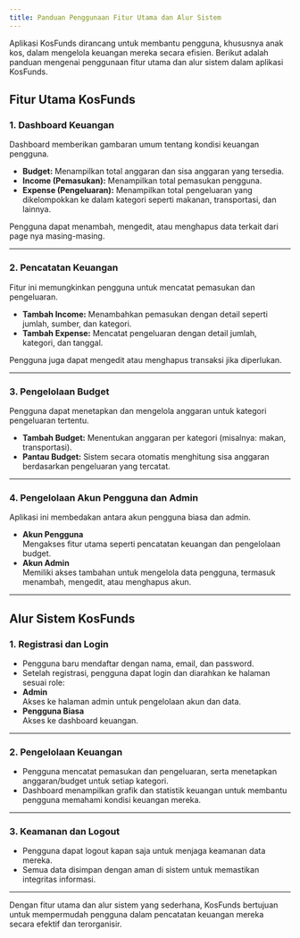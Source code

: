 ```yaml
---
title: Panduan Penggunaan Fitur Utama dan Alur Sistem
---
```


Aplikasi KosFunds dirancang untuk membantu pengguna, khususnya anak kos, dalam mengelola keuangan mereka secara efisien. Berikut adalah panduan mengenai penggunaan fitur utama dan alur sistem dalam aplikasi KosFunds.

## Fitur Utama KosFunds

### 1. Dashboard Keuangan
Dashboard memberikan gambaran umum tentang kondisi keuangan pengguna.

- **Budget:** Menampilkan total anggaran dan sisa anggaran yang tersedia.
- **Income (Pemasukan):** Menampilkan total pemasukan pengguna.
- **Expense (Pengeluaran):** Menampilkan total pengeluaran yang dikelompokkan ke dalam kategori seperti makanan, transportasi, dan lainnya.

Pengguna dapat menambah, mengedit, atau menghapus data terkait dari page nya masing-masing.

---

### 2. Pencatatan Keuangan
Fitur ini memungkinkan pengguna untuk mencatat pemasukan dan pengeluaran.

- **Tambah Income:** Menambahkan pemasukan dengan detail seperti jumlah, sumber, dan kategori.
- **Tambah Expense:** Mencatat pengeluaran dengan detail jumlah, kategori, dan tanggal.

Pengguna juga dapat mengedit atau menghapus transaksi jika diperlukan.

---

### 3. Pengelolaan Budget
Pengguna dapat menetapkan dan mengelola anggaran untuk kategori pengeluaran tertentu.

- **Tambah Budget:** Menentukan anggaran per kategori (misalnya: makan, transportasi).
- **Pantau Budget:** Sistem secara otomatis menghitung sisa anggaran berdasarkan pengeluaran yang tercatat.

---

### 4. Pengelolaan Akun Pengguna dan Admin
Aplikasi ini membedakan antara akun pengguna biasa dan admin.

- **Akun Pengguna**  
    Mengakses fitur utama seperti pencatatan keuangan dan pengelolaan budget.
- **Akun Admin**  
    Memiliki akses tambahan untuk mengelola data pengguna, termasuk menambah, mengedit, atau menghapus akun.

---

## Alur Sistem KosFunds

### 1. Registrasi dan Login
- Pengguna baru mendaftar dengan nama, email, dan password. 
- Setelah registrasi, pengguna dapat login dan diarahkan ke halaman sesuai role:
- **Admin**  
    Akses ke halaman admin untuk pengelolaan akun dan data.
- **Pengguna Biasa**   
    Akses ke dashboard keuangan.

---

### 2. Pengelolaan Keuangan
- Pengguna mencatat pemasukan dan pengeluaran, serta menetapkan anggaran/budget untuk setiap kategori.
- Dashboard menampilkan grafik dan statistik keuangan untuk membantu pengguna memahami kondisi keuangan mereka.

---

### 3. Keamanan dan Logout
- Pengguna dapat logout kapan saja untuk menjaga keamanan data mereka.
- Semua data disimpan dengan aman di sistem untuk memastikan integritas informasi.

---

Dengan fitur utama dan alur sistem yang sederhana, KosFunds bertujuan untuk mempermudah pengguna dalam pencatatan keuangan mereka secara efektif dan terorganisir.
